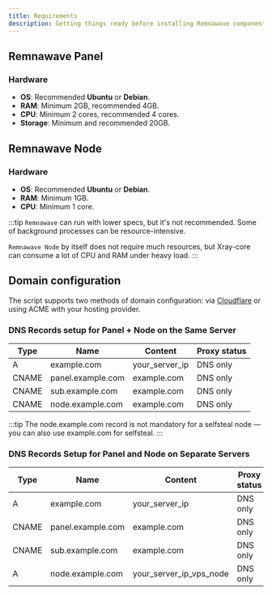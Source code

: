 ---
title: Requirements
description: Getting things ready before installing Remnawave components
---


## Remnawave Panel

### Hardware

- **OS**: Recommended **Ubuntu** or **Debian**.
- **RAM**: Minimum 2GB, recommended 4GB.
- **CPU**: Minimum 2 cores, recommended 4 cores.
- **Storage**: Minimum and recommended 20GB.

## Remnawave Node

### Hardware

- **OS**: Recommended **Ubuntu** or **Debian**.
- **RAM**: Minimum 1GB.
- **CPU**: Minimum 1 core.

:::tip
`Remnawave` can run with lower specs, but it's not recommended. Some of background processes can be resource-intensive.

`Remnawave Node` by itself does not require much resources, but Xray-core can consume a lot of CPU and RAM under heavy load.
:::

## Domain configuration
The script supports two methods of domain configuration: via [Cloudflare](https://dash.cloudflare.com/) or using ACME with your hosting provider.

### DNS Records setup for Panel + Node on the Same Server

| Type  | Name              | Content          | Proxy status  |
| ----- | ----------------- | ---------------- | ------------- |
| A     | example.com       | your_server_ip   | DNS only      |
| CNAME | panel.example.com | example.com      | DNS only      |
| CNAME | sub.example.com   | example.com      | DNS only      |
| CNAME | node.example.com  | example.com      | DNS only      |

:::tip
The node.example.com record is not mandatory for a selfsteal node — you can also use example.com for selfsteal.
:::

### DNS Records Setup for Panel and Node on Separate Servers

| Type  | Name              | Content                 | Proxy status  |
| ----- | ----------------- | ----------------------- | ------------- |
| A     | example.com       | your_server_ip          | DNS only      |
| CNAME | panel.example.com | example.com             | DNS only      |
| CNAME | sub.example.com   | example.com             | DNS only      |
| A     | node.example.com  | your_server_ip_vps_node | DNS only      |
